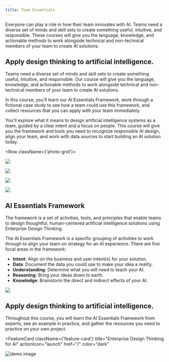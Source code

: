 ```yaml
---
title: Team Essentials
---
```



<PageDescription>

  Everyone can play a role in how their team innovates with AI.
Teams need a diverse set of minds and skill sets to create something useful, intuitive, and responsible. These courses will give you the language, knowledge, and actionable methods to work alongside technical and non-technical members of your team to create AI solutions.

</PageDescription>

## Apply design thinking to artificial intelligence.

Teams need a diverse set of minds and skill sets to create something useful, intuitive, and responsible. Our course will give you the language, knowledge, and actionable methods to work alongside technical and non-technical members of your team to create AI solutions.

In this course, you’ll learn our AI Essentials Framework, work through a fictional case study to see how a team could use this framework, and collect resources that you can apply with your team immediately.

You'll explore what it means to design artificial intelligence systems as a team, guided by a clear intent and a focus on people. This course will give you the framework and tools you need to recognize responsible AI design, align your team, and work with data sources to start building an AI solution today.

<Row className={'photo-grid'}>
<Column colMd={4} colLg={8}>
<ImageCard
href="/"
aspectRatio="16:9"
hoverColor="dark">

![](../../images/team-essentials/Image_1.png)

</ImageCard>
</Column>

<Column colMd={4} colLg={4}>
<ImageCard
aspectRatio="1:1"
href="/"
hoverColor="dark">

![](../../images/team-essentials/Image_2.png)

</ImageCard>
</Column>

<Column colMd={4} colLg={4}>
<ImageCard
aspectRatio="16:9"
href="/"
hoverColor="dark">

![](../../images/team-essentials/Image_3.png)

</ImageCard>
</Column>

<Column colMd={4} colLg={8}>
<ImageCard
aspectRatio="16:9"
href="/"
hoverColor="dark">

![](../../images/team-essentials/Image_4.png)

</ImageCard>
</Column>
</Row>


## AI Essentials Framework

The framework is a set of activities, tools, and principles that enable teams to design thoughtful, human-centered artificial intelligence solutions using Enterprise Design Thinking.

The AI Essentials Framework is a specific grouping of activities to work through to align your team on strategy for an AI experience. There are five focal areas in the framework:

 - **Intent**: Align on the business and user intent(s) for your solution.
 - **Data**: Document the data you could use to make your idea a reality.
 - **Understanding**: Determine what you will need to teach your AI.
 - **Reasoning**: Bring your ideas down to earth.
 - **Knowledge**: Brainstorm the direct and indirect effects of your AI.

<Row>
<Column colLg={12} >

![](../../images/team-essentials/Image_5.png)

</Column>
</Row>

## Apply design thinking to artificial intelligence.
Throughout this course, you will learn the AI Essentials Framework from experts, see an example in practice, and gather the resources you need to practice on your own project.

<FeatureCard
  className={'feature-card'}
  title="Enterprise Design Thinking for AI"
  actionIcon="launch"
  href="/"
  color="dark"
  >

![demo image](../../images/team-essentials/Image_6.png)

</FeatureCard>
